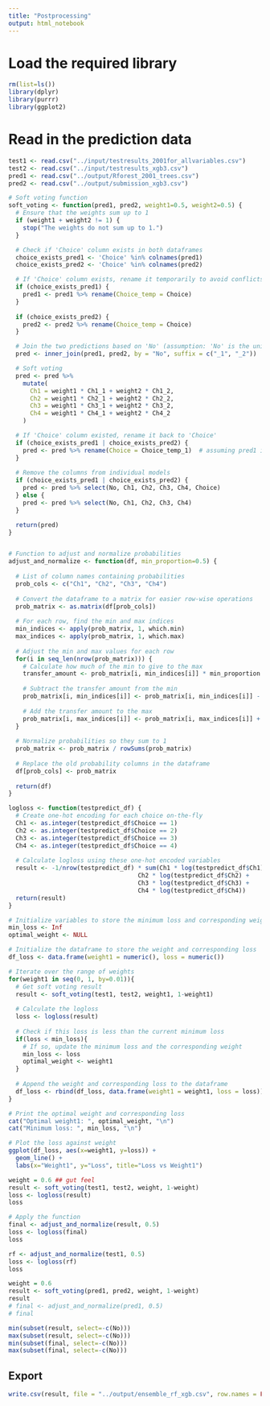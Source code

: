 ```yaml
---
title: "Postprocessing"
output: html_notebook
---
```

# Load the required library
```r
rm(list=ls())
library(dplyr)
library(purrr)
library(ggplot2)
```

# Read in the prediction data
```r
test1 <- read.csv("../input/testresults_2001for_allvariables.csv")
test2 <- read.csv("../input/testresults_xgb3.csv")
pred1 <- read.csv("../output/Rforest_2001_trees.csv")
pred2 <- read.csv("../output/submission_xgb3.csv")
```

```r
# Soft voting function
soft_voting <- function(pred1, pred2, weight1=0.5, weight2=0.5) {
  # Ensure that the weights sum up to 1
  if (weight1 + weight2 != 1) {
    stop("The weights do not sum up to 1.")
  }

  # Check if 'Choice' column exists in both dataframes
  choice_exists_pred1 <- 'Choice' %in% colnames(pred1)
  choice_exists_pred2 <- 'Choice' %in% colnames(pred2)

  # If 'Choice' column exists, rename it temporarily to avoid conflicts in join
  if (choice_exists_pred1) {
    pred1 <- pred1 %>% rename(Choice_temp = Choice)
  }
  
  if (choice_exists_pred2) {
    pred2 <- pred2 %>% rename(Choice_temp = Choice)
  }

  # Join the two predictions based on 'No' (assumption: 'No' is the unique id)
  pred <- inner_join(pred1, pred2, by = "No", suffix = c("_1", "_2"))

  # Soft voting
  pred <- pred %>%
    mutate(
      Ch1 = weight1 * Ch1_1 + weight2 * Ch1_2,
      Ch2 = weight1 * Ch2_1 + weight2 * Ch2_2,
      Ch3 = weight1 * Ch3_1 + weight2 * Ch3_2,
      Ch4 = weight1 * Ch4_1 + weight2 * Ch4_2
    )

  # If 'Choice' column existed, rename it back to 'Choice'
  if (choice_exists_pred1 | choice_exists_pred2) {
    pred <- pred %>% rename(Choice = Choice_temp_1)  # assuming pred1 is your validation set
  }
  
  # Remove the columns from individual models
  if (choice_exists_pred1 | choice_exists_pred2) {
    pred <- pred %>% select(No, Ch1, Ch2, Ch3, Ch4, Choice)
  } else {
    pred <- pred %>% select(No, Ch1, Ch2, Ch3, Ch4)
  }

  return(pred)
}


# Function to adjust and normalize probabilities
adjust_and_normalize <- function(df, min_proportion=0.5) {
  
  # List of column names containing probabilities
  prob_cols <- c("Ch1", "Ch2", "Ch3", "Ch4")
  
  # Convert the dataframe to a matrix for easier row-wise operations
  prob_matrix <- as.matrix(df[prob_cols])
  
  # For each row, find the min and max indices
  min_indices <- apply(prob_matrix, 1, which.min)
  max_indices <- apply(prob_matrix, 1, which.max)
  
  # Adjust the min and max values for each row
  for(i in seq_len(nrow(prob_matrix))) {
    # Calculate how much of the min to give to the max
    transfer_amount <- prob_matrix[i, min_indices[i]] * min_proportion
    
    # Subtract the transfer amount from the min
    prob_matrix[i, min_indices[i]] <- prob_matrix[i, min_indices[i]] - transfer_amount
    
    # Add the transfer amount to the max
    prob_matrix[i, max_indices[i]] <- prob_matrix[i, max_indices[i]] + transfer_amount
  }
  
  # Normalize probabilities so they sum to 1
  prob_matrix <- prob_matrix / rowSums(prob_matrix)
  
  # Replace the old probability columns in the dataframe
  df[prob_cols] <- prob_matrix
  
  return(df)
}

logloss <- function(testpredict_df) {
  # Create one-hot encoding for each choice on-the-fly
  Ch1 <- as.integer(testpredict_df$Choice == 1)
  Ch2 <- as.integer(testpredict_df$Choice == 2)
  Ch3 <- as.integer(testpredict_df$Choice == 3)
  Ch4 <- as.integer(testpredict_df$Choice == 4)
  
  # Calculate logloss using these one-hot encoded variables
  result <- -1/nrow(testpredict_df) * sum(Ch1 * log(testpredict_df$Ch1) +
                                    Ch2 * log(testpredict_df$Ch2) +
                                    Ch3 * log(testpredict_df$Ch3) +
                                    Ch4 * log(testpredict_df$Ch4))
  return(result)
}
```

```r
# Initialize variables to store the minimum loss and corresponding weight
min_loss <- Inf
optimal_weight <- NULL

# Initialize the dataframe to store the weight and corresponding loss
df_loss <- data.frame(weight1 = numeric(), loss = numeric())

# Iterate over the range of weights
for(weight1 in seq(0, 1, by=0.01)){
  # Get soft voting result
  result <- soft_voting(test1, test2, weight1, 1-weight1)
  
  # Calculate the logloss
  loss <- logloss(result)
  
  # Check if this loss is less than the current minimum loss
  if(loss < min_loss){
    # If so, update the minimum loss and the corresponding weight
    min_loss <- loss
    optimal_weight <- weight1
  }
  
  # Append the weight and corresponding loss to the dataframe
  df_loss <- rbind(df_loss, data.frame(weight1 = weight1, loss = loss))
}

# Print the optimal weight and corresponding loss
cat("Optimal weight1: ", optimal_weight, "\n")
cat("Minimum loss: ", min_loss, "\n")

# Plot the loss against weight
ggplot(df_loss, aes(x=weight1, y=loss)) +
  geom_line() +
  labs(x="Weight1", y="Loss", title="Loss vs Weight1")
```
```r
weight = 0.6 ## gut feel
result <- soft_voting(test1, test2, weight, 1-weight)
loss <- logloss(result)
loss
```

```r
# Apply the function
final <- adjust_and_normalize(result, 0.5)
loss <- logloss(final)
loss
```

```r
rf <- adjust_and_normalize(test1, 0.5)
loss <- logloss(rf)
loss
```


```r
weight = 0.6
result <- soft_voting(pred1, pred2, weight, 1-weight)
result
# final <- adjust_and_normalize(pred1, 0.5)
# final
```
```r
min(subset(result, select=-c(No)))
max(subset(result, select=-c(No)))
min(subset(final, select=-c(No)))
max(subset(final, select=-c(No)))
```

## Export
```r
write.csv(result, file = "../output/ensemble_rf_xgb.csv", row.names = FALSE)
```


